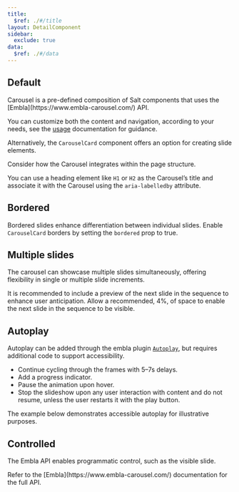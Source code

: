 ```yaml
---
title:
  $ref: ./#/title
layout: DetailComponent
sidebar:
  exclude: true
data:
  $ref: ./#/data
---
```


## Default

<Callout>
  Carousel is a pre-defined composition of Salt components that uses the
  [Embla](https://www.embla-carousel.com/) API.
</Callout>

You can customize both the content and navigation, according to your needs, see the [usage](./usage) documentation for guidance.

Alternatively, the `CarouselCard` component offers an option for creating slide elements.

<LivePreview componentName="carousel" exampleName="Card" />

<GuidanceCallout type="positive" customPillText="Best practices">

Consider how the Carousel integrates within the page structure.

You can use a heading element like `H1` or `H2` as the Carousel’s title and associate it with the Carousel using the `aria-labelledby` attribute.

</GuidanceCallout>

## Bordered

Bordered slides enhance differentiation between individual slides. Enable `CarouselCard` borders by setting the `bordered` prop to true.

<LivePreview componentName="carousel" exampleName="BorderedCard" />

## Multiple slides

The carousel can showcase multiple slides simultaneously, offering flexibility in single or multiple slide increments.

<GuidanceCallout type="positive" customPillText="Best practices">
  It is recommended to include a preview of the next slide in the sequence to
  enhance user anticipation. Allow a recommended, 4%, of space to enable the
  next slide in the sequence to be visible.
</GuidanceCallout>

<LivePreview componentName="carousel" exampleName="MultipleSlides" />

## Autoplay

Autoplay can be added through the embla plugin [`Autoplay`](https://www.embla-carousel.com/plugins/autoplay/), but requires additional code to support accessibility.

<GuidanceCallout type="positive" customPillText="Best practices">
  
- Continue cycling through the frames with 5–7s delays. 
- Add a progress indicator. 
- Pause the animation upon hover. 
- Stop the slideshow upon any user interaction with content and do not resume, unless the user restarts it with the play button.

</GuidanceCallout>

The example below demonstrates accessible autoplay for illustrative purposes.

<LivePreview componentName="carousel" exampleName="Autoplay" />

## Controlled

The Embla API enables programmatic control, such as the visible slide.

<Callout>
  Refer to the [Embla](https://www.embla-carousel.com/) documentation for the
  full API.
</Callout>

<LivePreview componentName="carousel" exampleName="ControlledCarousel" />
<br />
